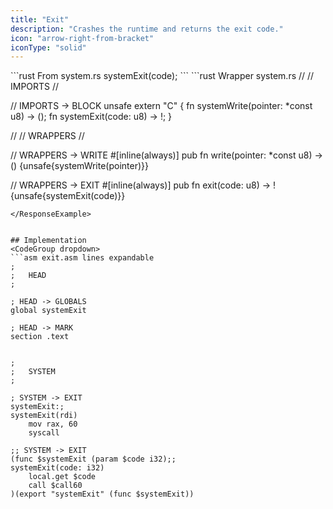 ```yaml
---
title: "Exit"
description: "Crashes the runtime and returns the exit code."
icon: "arrow-right-from-bracket"
iconType: "solid"
---
```


<RequestExample>
```rust From system.rs
systemExit(code);
```
</RequestExample>

<ResponseExample>
```rust Wrapper system.rs
//
//  IMPORTS
//

// IMPORTS -> BLOCK
unsafe extern "C" {
    fn systemWrite(pointer: *const u8) -> ();
    fn systemExit(code: u8) -> !;
}


//
//  WRAPPERS
//

// WRAPPERS -> WRITE
#[inline(always)]
pub fn write(pointer: *const u8) -> () {unsafe{systemWrite(pointer)}}

// WRAPPERS -> EXIT
#[inline(always)]
pub fn exit(code: u8) -> ! {unsafe{systemExit(code)}}
```
</ResponseExample>


## Implementation
<CodeGroup dropdown>
```asm exit.asm lines expandable
;
;   HEAD
;

; HEAD -> GLOBALS
global systemExit

; HEAD -> MARK
section .text


;
;   SYSTEM
;

; SYSTEM -> EXIT
systemExit:;                                                                    systemExit(rdi)
    mov rax, 60
    syscall
```
```wasm exit.wat lines expandable
;; SYSTEM -> EXIT
(func $systemExit (param $code i32);;                                           systemExit(code: i32)
    local.get $code
    call $call60
)(export "systemExit" (func $systemExit))


```
</CodeGroup>